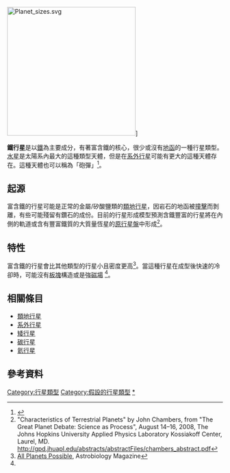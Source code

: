 [[File:Planet_sizes.svg|300px]]]

'''鐵行星'''是以[[鐵|鐵]]為主要成分，有著富含鐵的核心，很少或沒有[[地函|地函]]的一種行星類型。[[水星|水星]]是太陽系內最大的這種類型天體，但是在[[系外行星|系外行星]]可能有更大的這種天體存在。這種天體也可以稱為「砲彈」<ref>{{cite book|last=Gillett|first=Stephen L.|title=World-Building|url=https://archive.org/details/worldbuildingsci00gill|year=1996|publisher=Writer's Digest Books|location=Cincinnati, Ohio|isbn=158297134X|page=[https://archive.org/details/worldbuildingsci00gill/page/173 173]|editor=Ben Bova}}</ref>。

== 起源 ==
富含鐵的行星可能是正常的金屬/矽酸鹽類的[[類地行星|類地行星]]，因岩石的地函被[[撞擊事件|撞擊]]而剝離，有些可能殘留有鑽石的成份。目前的行星形成模型預測含鐵豐富的行星將在內側的軌道或含有豐富鐵質的大質量恆星的[[原行星盤|原行星盤]]中形成<ref name=Chambers>"Characteristics of Terrestrial Planets" by John Chambers, from "The Great Planet Debate: Science as Process", August 14–16, 2008, The Johns Hopkins University Applied Physics Laboratory
Kossiakoff Center, Laurel, MD. http://gpd.jhuapl.edu/abstracts/abstractFiles/chambers_abstract.pdf</ref>。

== 特性 ==
富含鐵的行星會比其他類型的行星小且密度更高<ref>[http://www.astrobio.net/pressrelease/2476/all-planets-possible All Planets Possible], Astrobiology Magazine</ref>。當這種行星在成型後快速的冷卻時，可能沒有[[板塊|板塊]]構造或是強[[磁場|磁場]] <ref name=Chambers/>。

== 相關條目 ==
*[[類地行星|類地行星]]
*[[太陽系外行星|系外行星]]
*[[矮行星|矮行星]]
*[[碳行星|碳行星]]
*[[氦行星|氦行星]]

== 參考資料 ==
{{Reflist}}

{{系外行星}}

{{DEFAULTSORT:Iron Planet}}
[[Category:行星類型|Category:行星類型]]
[[Category:假設的行星類型|Category:假設的行星類型]]
[[Category:類地行星|*]]

{{exoplanet-stub}}